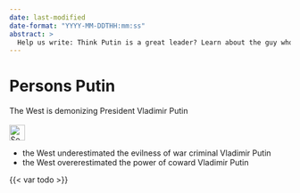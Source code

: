 ```yaml
---
date: last-modified
date-format: "YYYY-MM-DDTHH:mm:ss"
abstract: > 
  Help us write: Think Putin is a great leader? Learn about the guy who is responsible for wars and mass-murder.
---
```


# Persons Putin {#sec-persons-putin}

::: {.callout-caution title="Myth"}
 The West is demonizing President Vladimir Putin
[<br></br>![Search for topic in EUvsDisinfo](../all_common_img/EUvsDisinfo_400x240.jpg){height=2em}](https://euvsdisinfo.eu/disinformation-cases/?text=Vladimir%20Putin&sort=relevance)
:::

::: {.callout-tip title="Truth"}
- the West underestimated the evilness of war criminal Vladimir Putin
- the West overerestimated the power of coward Vladimir Putin
:::

{{< var todo >}}

